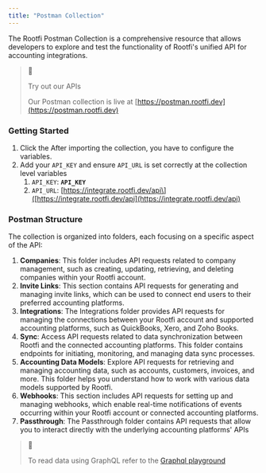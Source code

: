 ```yaml
---
title: "Postman Collection"
---
```


The Rootfi Postman Collection is a comprehensive resource that allows developers to explore and test the functionality of Rootfi's unified API for accounting integrations. 

> 📘
> 
> Try out our APIs
> 
> Our Postman collection is live at [https://postman.rootfi.dev](https://postman.rootfi.dev)

### Getting Started

1. Click the After importing the collection, you have to configure the variables.
2. Add your `API_KEY` and ensure `API_URL` is set correctly at the collection level variables  
   1. `API_KEY`: **`API_KEY`**  
   2. `API_URL`: \[https://integrate.rootfi.dev/api\]([https://integrate.rootfi.dev/api](https://integrate.rootfi.dev/api)

  
### Postman Structure

The collection is organized into folders, each focusing on a specific aspect of the API:

1. **Companies**: This folder includes API requests related to company management, such as creating, updating, retrieving, and deleting companies within your Rootfi account.
2. **Invite Links**: This section contains API requests for generating and managing invite links, which can be used to connect end users to their preferred accounting platforms.
3. **Integrations**: The Integrations folder provides API requests for managing the connections between your Rootfi account and supported accounting platforms, such as QuickBooks, Xero, and Zoho Books.
4. **Sync**: Access API requests related to data synchronization between Rootfi and the connected accounting platforms. This folder contains endpoints for initiating, monitoring, and managing data sync processes.
5. **Accounting Data Models**: Explore API requests for retrieving and managing accounting data, such as accounts, customers, invoices, and more. This folder helps you understand how to work with various data models supported by Rootfi.
6. **Webhooks**: This section includes API requests for setting up and managing webhooks, which enable real-time notifications of events occurring within your Rootfi account or connected accounting platforms.
7. **Passthrough**: The Passthrough folder contains API requests that allow you to interact directly with the underlying accounting platforms' APIs

> 📘
> 
> To read data using GraphQL refer to the [Graphql playground](/docs/graphql-playground)